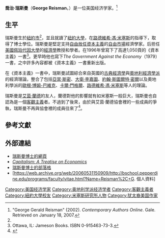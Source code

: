 {{noteTA
|1=zh-hans:莱斯曼;zh-hant:瑞斯曼;
}}
{{Infobox_Philosopher |
  <!-- Scroll down to edit this page -->
  <!-- Philosopher Category -->
  region          = 西方經濟學家 |
  era             = 20世紀經濟學家<br>([[奧地利經濟學派|奧地利經濟學派]]) |
  color           = #B0C4DE |

  <!-- Image and Caption -->
  name = 喬治·瑞斯曼|
  birth = 1937年（[[美國|美國]][[紐約市|紐約市]]）|
  image_name      = George reisman.jpg|169px|
  caption = 喬治·瑞斯曼|
  school_tradition = [[奧地利經濟學派|奧地利經濟學派]]、[[客觀主義|客觀主義]] |
  main_interests  = [[經濟學|經濟學]]、[[政治經濟學|政治經濟學]]、[[小政府主義|小政府主義]]|
  influences      = [[歐根·博姆-巴維克|歐根·博姆-巴維克]]、[[卡爾·門格爾|卡爾·門格爾]]、[[路德維希·馮·米塞斯|路德維希·馮·米塞斯]]、[[艾茵·蘭德|艾茵·蘭德]]、[[穆瑞·羅斯巴德|穆瑞·羅斯巴德]]|
  notable_ideas = 利潤的至上地位、對利潤的消耗理論|
}}

'''喬治·瑞斯曼'''（'''George Reisman'''，{{bd|1937年|1月13日||}}）是一位美国经济学家。<ref name="cao">"George Gerald Reisman" (2002). ''Contemporary Authors Online''. Gale. Retrieved on January 18, 2007.</ref>

==生平==
瑞斯曼生於[[紐約市|紐約市]]<ref name="cao"/>，並且就讀了[[紐約大學|紐約大學]]，在[[路德維希·馮·米塞斯|路德維希·馮·米塞斯]]的指導下，取得了博士學位。瑞斯曼是堅定支持[[自由放任|自由放任]][[資本主義|資本主義]]的[[自由市場|自由市場]]經濟學家。后担任[[美國|美國]][[佩珀代因大學|佩珀代因大學]]的[[經濟學|經濟學]]教授和學者。在1996年曾寫下了高達1,050頁的《資本主義》一書<ref>Ottawa, IL: Jameson Books. ISBN 0-915463-73-3.</ref>。更早時他也寫下''The Government Against the Economy''（1979）一書，之中許多內容都被《資本主義》一書重新出版。

在《資本主義》一書中，瑞斯曼試圖綜合來自英國的[[古典經濟學|古典經濟學]]與[[奧地利經濟學派|奧地利經濟學派]]的經濟理論，整合了包括[[亞當·斯密|亞當·斯密]]、[[大衛·李嘉圖|大衛·李嘉圖]]、[[約翰·斯圖爾特·密爾|約翰·斯圖爾特·密爾]]以及奧地利學派的[[歐根·博姆-巴維克|歐根·博姆-巴維克]]、[[卡爾·門格爾|卡爾·門格爾]]、[[路德維希·馮·米塞斯|路德維希·馮·米塞斯]]等人的理論。

瑞斯曼是[[艾茵·蘭德|艾茵·蘭德]]的友人，蘭德對他的影響就有如米塞斯一般巨大，瑞斯曼也自認為是一個[[客觀主義|客觀主義]]者。不過到了後來，由於與艾茵·蘭德協會裡的一些成員的爭執，瑞斯曼不再與協會裡的成員往來了<ref>{{cite web|url=http://www.nattvakt.com/onlineenglish/tjsconflict.htm|title=Why I Do Not Support the 'Official' Objectivist 'Movement'|accessdate=2006-07-23|author=Per-Olof Samuelsson|year=2000|deadurl=yes|archiveurl=https://web.archive.org/web/20060720192343/http://www.nattvakt.com/onlineenglish/tjsconflict.htm|archivedate=2006-07-20}}</ref>。

==參考文獻==
<references/>

==外部連結==
* [http://www.capitalism.net 瑞斯曼博士的網頁]{{Wayback|url=http://www.capitalism.net/ |date=20210110045658 }}
* [http://www.capitalism.net/Capitalism/CAPITALISM_Internet.pdf ''Capitalism: A Treatise on Economics'']{{Wayback|url=http://www.capitalism.net/Capitalism/CAPITALISM_Internet.pdf |date=20111202014024 }}
* [https://web.archive.org/web/20090216203853/http://www.georgereisman.com/blog/ 瑞斯曼博士的部落格]
* [https://web.archive.org/web/20060531150909/http://bschool.pepperdine.edu/programs/faculty/vitae.html?Name=Reisman%2C+G. 個人資料]

{{Authority control}}
{{DEFAULTSORT: Reisman, George}}
[[Category:美国经济学家|Category:美国经济学家]]
[[Category:奥地利学派经济学者|Category:奥地利学派经济学者]]
[[Category:客觀主義者|Category:客觀主義者]]
[[Category:紐約大學校友|Category:紐約大學校友]]
[[Category:米塞斯研究所人物|Category:米塞斯研究所人物]]
[[Category:犹太裔美国作家|Category:犹太裔美国作家]]
